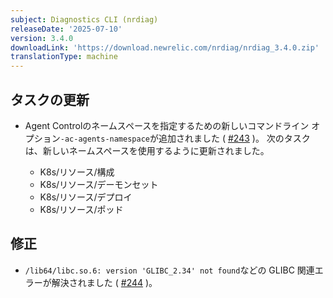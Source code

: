 ```yaml
---
subject: Diagnostics CLI (nrdiag)
releaseDate: '2025-07-10'
version: 3.4.0
downloadLink: 'https://download.newrelic.com/nrdiag/nrdiag_3.4.0.zip'
translationType: machine
---
```


## タスクの更新

* Agent Controlのネームスペースを指定するための新しいコマンドライン オプション`-ac-agents-namespace`が追加されました ( [#243](https://github.com/newrelic/newrelic-diagnostics-cli/pull/243) )。 次のタスクは、新しいネームスペースを使用するように更新されました。

  * K8s/リソース/構成
  * K8s/リソース/デーモンセット
  * K8s/リソース/デプロイ
  * K8s/リソース/ポッド

## 修正

* `/lib64/libc.so.6: version 'GLIBC_2.34' not found`などの GLIBC 関連エラーが解決されました ( [#244](https://github.com/newrelic/newrelic-diagnostics-cli/pull/244) )。
